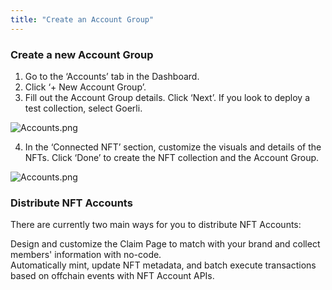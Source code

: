 ```yaml
---
title: "Create an Account Group"
---
```


### Create a new Account Group

1. Go to the ‘Accounts’ tab in the Dashboard.
2. Click ‘+ New Account Group’.
3. Fill out the Account Group details. Click ‘Next’.
   <Info>If you look to deploy a test collection, select Goerli.</Info>

![Accounts.png](https://station-images.nyc3.digitaloceanspaces.com/fe791874-a65e-4b97-be8b-9203bb4c0596.png)

4. In the ‘Connected NFT’ section, customize the visuals and details of the NFTs. Click ‘Done’ to create the NFT collection and the Account Group.

![Accounts.png](https://station-images.nyc3.digitaloceanspaces.com/bad9cd44-dfce-4c48-9f77-a3bdb623ff89.png)

### Distribute NFT Accounts

There are currently two main ways for you to distribute NFT Accounts:

<CardGroup cols={2}>
  <Card
    title="Branded Claim Page"
    icon="image"
    iconType="solid"
    href="/nft-accounts/claim-portal"
  >
    <div style={{ paddingTop: "8px", fontSize: "14px" }}>
      Design and customize the Claim Page to match with your brand and collect
      members' information with no-code.
    </div>
  </Card>
  <Card title="APIs" icon="terminal" iconType="solid" href="/nft-accounts/api">
    <div style={{ paddingTop: "8px", fontSize: "14px" }}>
      Automatically mint, update NFT metadata, and batch execute transactions
      based on offchain events with NFT Account APIs.
    </div>
  </Card>
</CardGroup>
